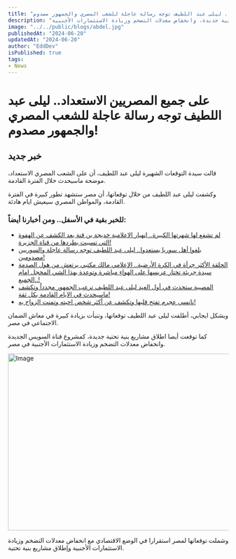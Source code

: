 ```yaml
---
title: "على جميع المصريين الاستعداد.. ليلى عبد اللطيف توجه رسالة عاجلة للشعب المصري والجمهور مصدوم!"
description: "ليلى عبد اللطيف توجه رسالة عاجلة للمصريين، متوقعة تطورات كبيرة في الفترة القادمة، تشمل زيادة في معاش الضمان الاجتماعي، إطلاق مشاريع بنية تحتية جديدة، وانخفاض معدلات التضخم وزيادة الاستثمارات الأجنبية."
image: "../../public/blogs/abdel.jpg"
publishedAt: "2024-06-20"
updatedAt: "2024-06-20"
author: "EddDev"
isPublished: true
tags:
- News
---
```


# على جميع المصريين الاستعداد.. ليلى عبد اللطيف توجه رسالة عاجلة للشعب المصري والجمهور مصدوم!

## خبر جديد

قالت سيدة التوقعات الشهيرة ليلى عبد اللطيف، أن على الشعب المصري الاستعداد، موضحة ماسيحدث خلال الفترة القادمة.

وكشفت ليلى عبد اللطيف من خلال توقعاتها، أن مصر ستشهد تطور كبيرة في الفترة القادمة، والمواطن المصري سيعيش ايام هادئة.

### للخبر بقية في الأسفل.. ومن أخبارنا أيضاً:

- [لم تشفع لها شهرتها الكبيرة.. اڼهيار الاعلامية خديجة بن قنة بعد الكشف عن الهفوة التي تسببت بطردها من قناة الجزيرة!](https://techhubtalks.pro/blogs/khadija-ben-qenna-a-journey-of-triumphs-and-challenges)
- [بلغوا أهل سوريا يستعدوا.. ليلى عبد اللطيف توجه رسالة عاجلة والسوريين مصدومين!](https://techhubtalks.pro/blogs/abdelatif-syria)
- [الحلقة الأكثر جرأة في الكرة الأرضية.. الإعلامي مالك مكتبي يرتعش من هول الصدمة سيدة جريئة تختار عريسها على الهواء مباشرة وتوعدة بهذا الشي المخجل امام الجميع..!](https://techhubtalks.pro/blogs/watch)
- [المصيبة ستحدث في أول العيد ليلى عبد اللطيف ترعب الجمهور مجدداً وتكشف ماسيحدث في الايام القادمة بكل ثقة!](https://techhubtalks.pro/blogs/abdel-latif-now)
- [نانسي عجرم تفتح قلبها وتكشف عن أكثر شخص احبته وتمنت الزواج به!](https://techhubtalks.pro/blogs/nancy)

وبشكل ايجابي، أطلقت ليلى عبد اللطيف توقعاتها، وتنبأت بزيادة كبيرة في معاش الضمان الاجتماعي في مصر.

كما توقعت أيضا اطلاق مشاريع بنية تحتية جديدة، كمشروع قناة السويس الجديدة وانخفاض معدلات التضخم وزيادة الاستثمارات الأجنبية في مصر.

<Image
  src="/blogs/lila.jpg"
  width="718"
  height="404"
  alt="Image"
  sizes="100vw"
/>

وشملت توقعاتها لمصر استقرارا في الوضع الاقتصادي مع انخفاض معدلات التضخم وزيادة الاستثمارات الأجنبية وإطلاق مشاريع بنية تحتية.

